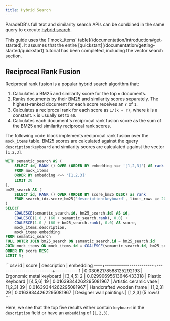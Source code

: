 ```yaml
---
title: Hybrid Search
---
```


ParadeDB's full text and similarity search APIs can be combined in the same query to execute [hybrid search](/documentation/concepts/search#hybrid-search).

<Note>
  This guide uses the [`mock_items`
  table](/documentation/introduction#get-started). It assumes that the entire
  [quickstart](/documentation/getting-started/quickstart) tutorial has been
  completed, including the vector search section.
</Note>

## Reciprocal Rank Fusion

Reciprocal rank fusion is a popular hybrid search algorithm that:

1. Calculates a BM25 and similarity score for the top `n` documents.
2. Ranks documents by their BM25 and similarity scores separately. The highest-ranked document for each score receives an `r` of `1`.
3. Calculates a reciprocal rank for each score as `1/(k + r)`, where `k` is a constant. `k` is usually set to `60`.
4. Calculates each document's reciprocal rank fusion score as the sum of the BM25 and similarity reciprocal rank scores.

The following code block implements reciprocal rank fusion over the `mock_items` table. BM25 scores are calculated against the query `description:keyboard` and similarity scores are
calculated against the vector `[1,2,3]`.

```sql
WITH semantic_search AS (
    SELECT id, RANK () OVER (ORDER BY embedding <=> '[1,2,3]') AS rank
    FROM mock_items
    ORDER BY embedding <=> '[1,2,3]'
    LIMIT 20
),
bm25_search AS (
    SELECT id, RANK () OVER (ORDER BY score_bm25 DESC) as rank
    FROM search_idx.score_bm25('description:keyboard', limit_rows => 20)
)
SELECT
    COALESCE(semantic_search.id, bm25_search.id) AS id,
    COALESCE(1.0 / (60 + semantic_search.rank), 0.0) +
    COALESCE(1.0 / (60 + bm25_search.rank), 0.0) AS score,
    mock_items.description,
    mock_items.embedding
FROM semantic_search
FULL OUTER JOIN bm25_search ON semantic_search.id = bm25_search.id
JOIN mock_items ON mock_items.id = COALESCE(semantic_search.id, bm25_search.id)
ORDER BY score DESC
LIMIT 5;
```

<Accordion title="Expected Response">
  ```csv id | score | description | embedding
  ----+------------------------+--------------------------+----------- 1 |
  0.03062178588125292193 | Ergonomic metal keyboard | [3,4,5] 2 |
  0.02990695613646433318 | Plastic Keyboard | [4,5,6] 19 |
  0.01639344262295081967 | Artistic ceramic vase | [1,2,3] 39 |
  0.01639344262295081967 | Handcrafted wooden frame | [1,2,3] 29 |
  0.01639344262295081967 | Designer wall paintings | [1,2,3] (5 rows) ```
</Accordion>

Here, we see that the top five results either contain `keyboard` in the `description` field or have an `embedding` of `[1,2,3]`.
